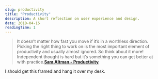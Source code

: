 ```yaml
---
slug: productivity
title: "Productivity"
description: A short reflection on user experience and design.
date: 2018-04-16
readingTime: 1
---
```


>It doesn’t matter how fast you move if it’s in a worthless direction. Picking the right thing to work on is the most important element of productivity and usually almost ignored.  So think about it more!  Independent thought is hard but it’s something you can get better at with practice.**<a href="http://blog.samaltman.com/productivity">Sam Altman - Productivity</a>**

I should get this framed and hang it over my desk.